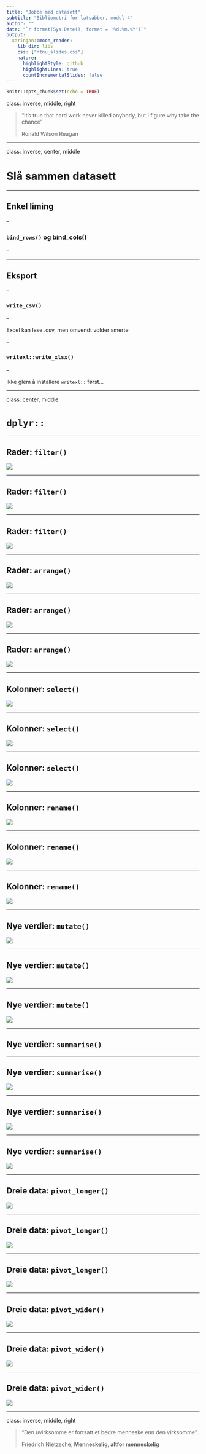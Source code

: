 ```yaml
---
title: "Jobbe med datasett"
subtitle: "Bibliometri for latsabber, modul 4"
author: ""
date: "`r format(Sys.Date(), format = '%d.%m.%Y')`"
output: 
  xaringan::moon_reader:
    lib_dir: libs
    css: ["ntnu_slides.css"]
    nature:
      highlightStyle: github
      highlightLines: true
      countIncrementalSlides: false
---
```


```r
knitr::opts_chunk$set(echo = TRUE)
```

class: inverse, middle, right

> "It's true that hard work never killed anybody, but I figure why take the chance" 
> 
> Ronald Wilson Reagan

---

class: inverse, center, middle

# Slå sammen datasett

---

## Enkel liming

--

### `bind_rows()` og bind_cols()

--



---


## Eksport

--

### `write_csv()`

--

Excel kan lese .csv, men omvendt volder smerte

--

### `writexl::write_xlsx()`

--

Ikke glem å installere `writexl::` først...

---

class: center, middle

# `dplyr::`

---

## Rader: `filter()`

![](images/filter1.png)

---

## Rader: `filter()`

![](images/filter2.png)

---

## Rader: `filter()`

![](images/filter3.png)

---

## Rader: `arrange()`

![](images/arrange1.png)

---

## Rader: `arrange()`

![](images/arrange2.png)

---

## Rader: `arrange()`

![](images/arrange3.png)

---

## Kolonner: `select()`

![](images/arrange1.png)

---

## Kolonner: `select()`

![](images/select2.png)

---

## Kolonner: `select()`

![](images/select3.png)

---

## Kolonner: `rename()`

![](images/arrange1.png)

---

## Kolonner: `rename()`

![](images/rename2.png)

---

## Kolonner: `rename()`

![](images/rename3.png)


---

## Nye verdier: `mutate()`

![](images/arrange1.png)

---

## Nye verdier: `mutate()`

![](images/mutate2.png)

---

## Nye verdier: `mutate()`

![](images/mutate3.png)

---

## Nye verdier: `summarise()`


---

## Nye verdier: `summarise()`

![](images/arrange1.png)

---

## Nye verdier: `summarise()`

![](images/summarise2.png)

---

## Nye verdier: `summarise()`

![](images/summarise3.png)

---

## Dreie data: `pivot_longer()`

![](images/longer1.png)

---

## Dreie data: `pivot_longer()`

![](images/longer2.png)

---

## Dreie data: `pivot_longer()`

![](images/longer3.png)

---

## Dreie data: `pivot_wider()`

![](images/wider1.png)

---

## Dreie data: `pivot_wider()`

![](images/wider2.png)

---

## Dreie data: `pivot_wider()`

![](images/wider3.png)

---

class: inverse, middle, right

> "Den uvirksomme er fortsatt et bedre menneske enn den virksomme".
>
> Friedrich Nietzsche, **Menneskelig, altfor menneskelig**


